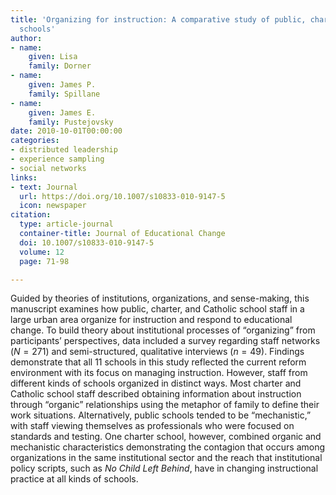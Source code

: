 ```yaml
---
title: 'Organizing for instruction: A comparative study of public, charter, & Catholic
  schools'
author:
- name:
    given: Lisa
    family: Dorner
- name:
    given: James P.
    family: Spillane
- name:
    given: James E.
    family: Pustejovsky
date: 2010-10-01T00:00:00
categories:
- distributed leadership
- experience sampling
- social networks
links:
- text: Journal
  url: https://doi.org/10.1007/s10833-010-9147-5
  icon: newspaper
citation:
  type: article-journal
  container-title: Journal of Educational Change
  doi: 10.1007/s10833-010-9147-5
  volume: 12
  page: 71-98

---
```


Guided by theories of institutions, organizations, and sense-making, this manuscript examines how public, charter, and Catholic school staff in a large urban area organize for instruction and respond to educational change. To build theory about institutional processes of “organizing” from participants’ perspectives, data included a survey regarding staff networks $(N = 271)$ and semi-structured, qualitative interviews $(n = 49)$. Findings demonstrate that all 11 schools in this study reflected the current reform environment with its focus on managing instruction. However, staff from different kinds of schools organized in distinct ways. Most charter and Catholic school staff described obtaining information about instruction through "organic" relationships using the metaphor of family to define their work situations. Alternatively, public schools tended to be "mechanistic," with staff viewing themselves as professionals who were focused on standards and testing. One charter school, however, combined organic and mechanistic characteristics demonstrating the contagion that occurs among organizations in the same institutional sector and the reach that institutional policy scripts, such as _No Child Left Behind_, have in changing instructional practice at all kinds of schools.

